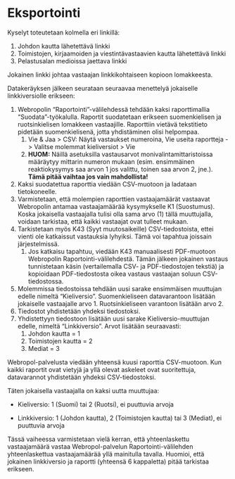 # Eksportointi

Kyselyt toteutetaan kolmella eri linkillä:

1.  Johdon kautta lähetettävä linkki
2.  Toimistojen, kirjaamoiden ja viestintävastaavien kautta lähetettävä linkki
3.  Pelastusalan medioissa jaettava linkki

Jokainen linkki johtaa vastaajan linkkikohtaiseen kopioon lomakkeesta.

Datakeräyksen jälkeen seurataan seuraavaa menettelyä jokaiselle linkkiversiolle erikseen:

1.  Webropolin "Raportointi"-välilehdessä tehdään kaksi raporttimallia "Suodata"-työkalulla. Raportit suodatetaan erikseen suomenkielisen ja ruotsinkielisen lomakkeen vastaajille. Raporttiin vietävä tekstitieto pidetään suomenkielisenä, jotta yhdistäminen olisi helpompaa.
    1.  Vie & Jaa \> CSV: Näytä vastaukset numeroina, Vie useita raportteja -\> Valitse molemmat kieliversiot \> Vie
    2.  **HUOM:** Näillä asetuksilla vastausarvot monivalintamittaristoissa määräytyy mittarin numeron mukaan (esim. ensimmäinen reaktiokysymys saa arvon 1 jos valittu, toinen saa arvon 2, jne.). **Tämä pitää vaihtaa jos vain mahdollista!**
2.  Kaksi suodatettua raporttia viedään CSV-muotoon ja ladataan tietokoneelle.
3.  Varmistetaan, että molempien raporttien vastaajamäärät vastaavat Webropolin antamaa vastaajamäärää kysymykselle K1 (Suostumus). Koska jokaisella vastaajalla tulisi olla sama arvo (1) tällä muuttujalla, voidaan tarkistaa, että kaikki vastaajat ovat tulleet mukaan.
4.  Tarkistetaan myös K43 (Syyt muutosaikeille) CSV-tiedostoista, ettei vienti ole katkaissut vastauksia lyhyiksi. Tämä voi tapahtua joissain järjestelmissä.
    1.  Jos katkaisu tapahtuu, viedään K43 manuaalisesti PDF-muotoon Webropolin Raportointi-välilehdestä. Tämän jälkeen jokainen vastaus tunnistetaan käsin (vertailemalla CSV- ja PDF-tiedostojen tekstiä) ja kopioidaan PDF-tiedostosta oikea vastaus vastaajan soluun CSV-tiedostossa.
5.  Molemmissa tiedostoissa tehdään uusi sarake ensimmäisen muuttujan edelle nimeltä "Kieliversio". Suomenkieliseen datavarantoon lisätään jokaiselle vastaajalle arvo 1. Ruotsinkieliseen varantoon lisätään arvo 2.
6.  Tiedostot yhdistetään yhdeksi tiedostoksi.
7.  Yhdistettyyn tiedostoon lisätään uusi sarake Kieliversio-muuttujan edelle, nimeltä "Linkkiversio". Arvot lisätään seuraavasti:
    1.  Johdon kautta = 1
    2.  Toimistojen kautta = 2
    3.  Mediat = 3

Webropol-palvelusta viedään yhteensä kuusi raporttia CSV-muotoon. Kun kaikki raportit ovat vietyjä ja yllä olevat askeleet ovat suoritettuja, datavarannot yhdistetään yhdeksi CSV-tiedostoksi.

Täten jokaisella vastaajalla on kaksi uutta muuttujaa:

-   Kieliversio: 1 (Suomi) tai 2 (Ruotsi), ei puuttuvia arvoja

-   Linkkiversio: 1 (Johdon kautta), 2 (Toimistojen kautta) tai 3 (Mediat), ei puuttuvia arvoja

Tässä vaiheessa varmistetaan vielä kerran, että yhteenlaskettu vastaajamäärä vastaa Webropol-palvelun Raportointi-välilehden yhteenlaskettua vastaajamäärää yllä mainitulla tavalla. Huomioi, että jokainen linkkiversio ja raportti (yhteensä 6 kappaletta) pitää tarkistaa erikseen.
